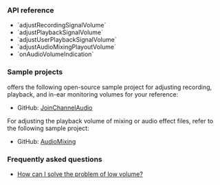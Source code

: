 <PlatformWrapper platform="react-native">

### API reference

- <Link to="{{global.API_REF_RN_ROOT}}/class_irtcengine.html#api_irtcengine_adjustrecordingsignalvolume">`adjustRecordingSignalVolume`</Link>
- <Link to="{{global.API_REF_RN_ROOT}}/class_irtcengine.html#api_irtcengine_adjustplaybacksignalvolume">`adjustPlaybackSignalVolume`</Link>
- <Link to="{{global.API_REF_RN_ROOT}}/class_irtcengine.html#api_irtcengine_adjustuserplaybacksignalvolume">`adjustUserPlaybackSignalVolume`</Link>
- <Link to="{{global.API_REF_RN_ROOT}}/class_irtcengine.html#api_irtcengine_adjustaudiomixingplayoutvolume">`adjustAudioMixingPlayoutVolume`</Link>
- <Link to="{{global.API_REF_RN_ROOT}}/class_irtcengineeventhandler.html#callback_irtcengineeventhandler_onaudiovolumeindication">`onAudioVolumeIndication`</Link>

### Sample projects

<Vg k="COMPANY" /> offers the following open-source sample project for adjusting recording, playback, and in-ear monitoring volumes for your reference:

* GitHub: [JoinChannelAudio](https://github.com/AgoraIO-Extensions/react-native-agora/blob/main/example/src/examples/basic/JoinChannelAudio/JoinChannelAudio.tsx)

For adjusting the playback volume of mixing or audio effect files, refer to the following sample project:

* GitHub: [AudioMixing](https://github.com/AgoraIO-Extensions/react-native-agora/blob/main/example/src/examples/advanced/AudioMixing/AudioMixing.tsx)

### Frequently asked questions​

*  [How can I solve the problem of low volume?](../../help/quality-issues/audio_low)

</PlatformWrapper>
